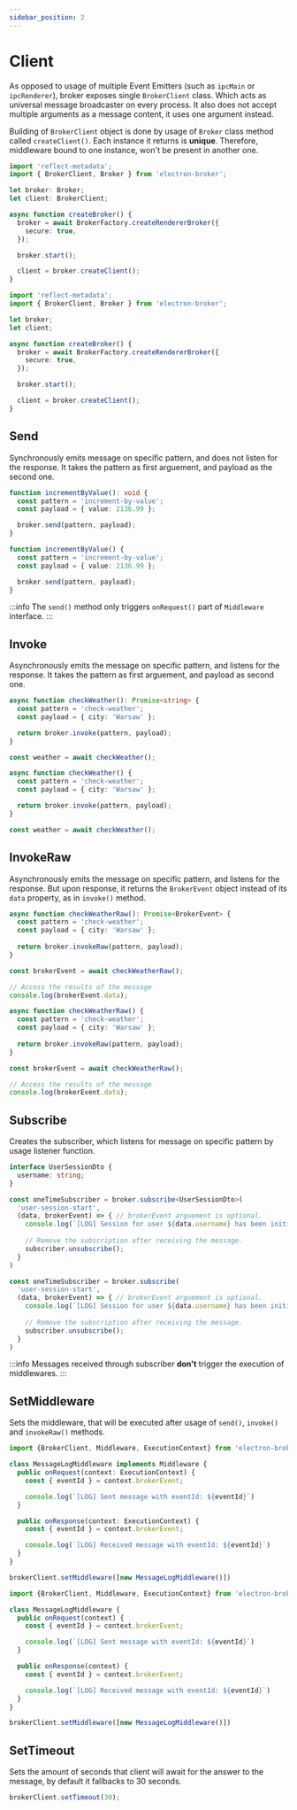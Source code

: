 ```yaml
---
sidebar_position: 2
---
```



# Client
As opposed to usage of multiple Event Emitters (such as `ipcMain` or `ipcRenderer`),
broker exposes single `BrokerClient` class. Which acts as universal message broadcaster on every process.
It also does not accept multiple arguments as a message content, it uses one argument instead.

Building of `BrokerClient` object is done by usage of `Broker` class method called `createClient()`. 
Each instance it returns is **unique**. Therefore, middleware bound to one instance, won't be present 
in another one.  

<Tabs>
<TabItem value="typescript" label="TypeScript">

```typescript {14} title="index.tsx"
import 'reflect-metadata';
import { BrokerClient, Broker } from 'electron-broker';

let broker: Broker;
let client: BrokerClient;

async function createBroker() {
  broker = await BrokerFactory.createRendererBroker({
    secure: true,
  });

  broker.start();

  client = broker.createClient();
}
```

</TabItem>
<TabItem value="javascript" label="JavaScript">

```typescript {14} title="index.jsx"
import 'reflect-metadata';
import { BrokerClient, Broker } from 'electron-broker';

let broker;
let client;

async function createBroker() {
  broker = await BrokerFactory.createRendererBroker({
    secure: true,
  });

  broker.start();

  client = broker.createClient();
}
```

</TabItem>
</Tabs>

## Send
Synchronously emits message on specific pattern, and does not listen for the 
response. It takes the pattern as first arguement, and payload as the second one. 

<Tabs>
<TabItem value="typescript" label="TypeScript">

```typescript {5} title="send.ts"
function incrementByValue(): void {
  const pattern = 'increment-by-value';
  const payload = { value: 2136.99 };

  broker.send(pattern, payload);
}
```

</TabItem>
<TabItem value="javascript" label="JavaScript">

```typescript {5} title="send.js"
function incrementByValue() {
  const pattern = 'increment-by-value';
  const payload = { value: 2136.99 };

  broker.send(pattern, payload);
}
```

</TabItem>
</Tabs>

:::info
The `send()` method only triggers `onRequest()` part of `Middleware` interface.
:::


## Invoke
Asynchronously emits the message on specific pattern, and listens for the response.
It takes the pattern as first arguement, and payload as second one.

<Tabs>
<TabItem value="typescript" label="TypeScript">

```typescript {5} title="invoke.ts"
async function checkWeather(): Promise<string> {
  const pattern = 'check-weather';
  const payload = { city: 'Warsaw' }; 

  return broker.invoke(pattern, payload);
}

const weather = await checkWeather();
```

</TabItem>
<TabItem value="javascript" label="JavaScript">

```typescript {5} title="invoke.js"
async function checkWeather() {
  const pattern = 'check-weather';
  const payload = { city: 'Warsaw' }; 

  return broker.invoke(pattern, payload);
}

const weather = await checkWeather();
```

</TabItem>
</Tabs>

## InvokeRaw
Asynchronously emits the message on specific pattern, and listens for the response.
But upon response, it returns the `BrokerEvent` object instead of its `data` property, as in `invoke()` method. 

<Tabs>
<TabItem value="typescript" label="TypeScript">

```typescript {5} title="invoke-raw.ts"
async function checkWeatherRaw(): Promise<BrokerEvent> {
  const pattern = 'check-weather';
  const payload = { city: 'Warsaw' };
  
  return broker.invokeRaw(pattern, payload);
}

const brokerEvent = await checkWeatherRaw();

// Access the results of the message
console.log(brokerEvent.data);
```

</TabItem>
<TabItem value="javascript" label="JavaScript">

```typescript {5} title="invoke-raw.js"
async function checkWeatherRaw() {
  const pattern = 'check-weather';
  const payload = { city: 'Warsaw' };
  
  return broker.invokeRaw(pattern, payload);
}

const brokerEvent = await checkWeatherRaw();

// Access the results of the message
console.log(brokerEvent.data);
```

</TabItem>
</Tabs>

## Subscribe
Creates the subscriber, which listens for message on specific pattern by usage listener function.

<Tabs>
<TabItem value="typescript" label="TypeScript">

```typescript title="subscriber.ts"
interface UserSessionDto {
  username: string;
}

const oneTimeSubscriber = broker.subscribe<UserSessionDto>(
  'user-session-start', 
  (data, brokerEvent) => { // brokerEvent arguement is optional.
    console.log(`[LOG] Session for user ${data.username} has been initialised.`)
    
    // Remove the subscription after receiving the message. 
    subscriber.unsubscribe();
  }
)
```

</TabItem>
<TabItem value="javascript" label="JavaScript">

```typescript title="subscriber.js"
const oneTimeSubscriber = broker.subscribe(
  'user-session-start', 
  (data, brokerEvent) => { // brokerEvent arguement is optional.
    console.log(`[LOG] Session for user ${data.username} has been initialised.`)
    
    // Remove the subscription after receiving the message. 
    subscriber.unsubscribe();
  }
)
```

</TabItem>
</Tabs>

:::info
  Messages received through subscriber **don't** trigger the execution of middlewares.
:::

## SetMiddleware
Sets the middleware, that will be executed after usage of `send()`, `invoke()` and `invokeRaw()` methods.

<Tabs>
<TabItem value="typescript" label="TypeScript">

```typescript title="middleware.ts"
import {BrokerClient, Middleware, ExecutionContext} from 'electron-broker';

class MessageLogMiddleware implements Middleware {
  public onRequest(context: ExecutionContext) {
    const { eventId } = context.brokerEvent;

    console.log(`[LOG] Sent message with eventId: ${eventId}`)    
  }

  public onResponse(context: ExecutionContext) {
    const { eventId } = context.brokerEvent;

    console.log(`[LOG] Received message with eventId: ${eventId}`)    
  }
}

brokerClient.setMiddleware([new MessageLogMiddleware()])
```

</TabItem>
<TabItem value="javascript" label="JavaScript">

```typescript title="middleware.js"
import {BrokerClient, Middleware, ExecutionContext} from 'electron-broker';

class MessageLogMiddleware {
  public onRequest(context) {
    const { eventId } = context.brokerEvent;

    console.log(`[LOG] Sent message with eventId: ${eventId}`)    
  }

  public onResponse(context) {
    const { eventId } = context.brokerEvent;

    console.log(`[LOG] Received message with eventId: ${eventId}`)    
  }
}

brokerClient.setMiddleware([new MessageLogMiddleware()])
```

</TabItem>
</Tabs>

## SetTimeout
Sets the amount of seconds that client will await for the answer to the message, by default it fallbacks to 30 seconds.

```typescript title="timeout.ts"
brokerClient.setTimeout(30);
```
